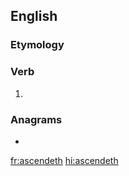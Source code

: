 ==English==

===Etymology===
{{suffix|ascend|eth|lang=en}}

===Verb===
{{head|en|verb form}}

# {{en-archaic third-person singular of|ascend}}

===Anagrams===
* {{l|en|chastened}}

[[fr:ascendeth]]
[[hi:ascendeth]]